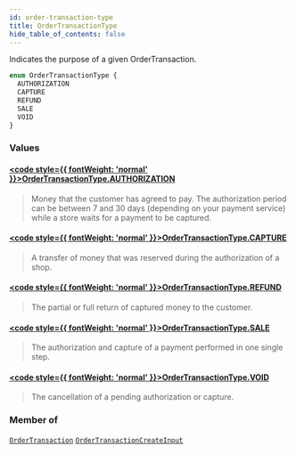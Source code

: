 ```yaml
---
id: order-transaction-type
title: OrderTransactionType
hide_table_of_contents: false
---
```








Indicates the purpose of a given OrderTransaction.

```graphql
enum OrderTransactionType {
  AUTHORIZATION
  CAPTURE
  REFUND
  SALE
  VOID
}
```


### Values

#### [<code style={{ fontWeight: 'normal' }}>OrderTransactionType.<b>AUTHORIZATION</b></code>](#) 
> Money that the customer has agreed to pay.
The authorization period can be between 7 and 30 days (depending on your
payment service) while a store waits for a payment to be captured.
> 

#### [<code style={{ fontWeight: 'normal' }}>OrderTransactionType.<b>CAPTURE</b></code>](#) 
> A transfer of money that was reserved during the authorization of a shop.
> 

#### [<code style={{ fontWeight: 'normal' }}>OrderTransactionType.<b>REFUND</b></code>](#) 
> The partial or full return of captured money to the customer.
> 

#### [<code style={{ fontWeight: 'normal' }}>OrderTransactionType.<b>SALE</b></code>](#) 
> The authorization and capture of a payment performed in one single step.
> 

#### [<code style={{ fontWeight: 'normal' }}>OrderTransactionType.<b>VOID</b></code>](#) 
> The cancellation of a pending authorization or capture.
> 



### Member of

[`OrderTransaction`](/demand/api/graphql-admin/reference/objects/order-transaction)  <Badge class="secondary" text="object"/><Bullet />[`OrderTransactionCreateInput`](/demand/api/graphql-admin/reference/inputs/order-transaction-create-input)  <Badge class="secondary" text="input"/>



